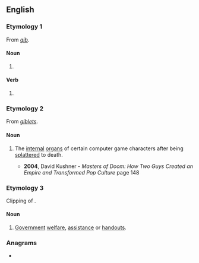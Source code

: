 ==English==

===Etymology 1===
From ''[[gib]]''.

====Noun====
{{head|en|noun form}}

# {{plural of|en|gib}}

====Verb====
{{head|en|verb form}}

# {{en-third-person singular of|gib}}

===Etymology 2===
{{wikipedia|gib (video gaming)}}
From ''[[giblets]]''.

====Noun====
{{head|en|noun}}

# {{lb|en|video games|pluralonly}} The [[internal]] [[organ]]s of certain computer game characters after being [[splatter]]ed to death.
#* '''2004''', David Kushner - '' Masters of Doom: How Two Guys Created an Empire and Transformed Pop Culture '' page 148
#*: {{ux|en|At the perfect moment, Romero fired into the barrel, leaving the monster in a bloody pile of '''gibs'''}}

===Etymology 3===
Clipping of ''{{l|en|gibsmedat}}''.

====Noun====
{{en-plural noun}}

# {{lb|en|slang|derogatory}} [[government|Government]] [[welfare]], [[assistance]] or [[handouts]].

===Anagrams===
* {{anagrams|en|a=bgis|BIGs|Bigs|bigs}}